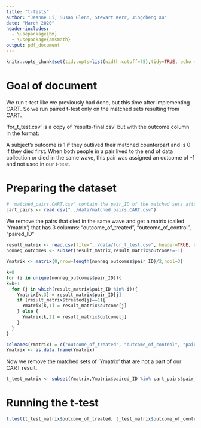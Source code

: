```yaml
---
title: "t-tests"
author: "Jeanne Li, Susan Glenn, Stewart Kerr, Jingcheng Xu"
date: "March 2020"
header-includes:
  - \usepackage{bm}
  - \usepackage{amsmath}
output: pdf_document
---
```


```r
knitr::opts_chunk$set(tidy.opts=list(width.cutoff=75),tidy=TRUE, echo = TRUE)
```

# Goal of document
We run t-test like we previously had done, but this time after implementing CART. So we run paired t-test only on the matched sets resulting from CART. 

'for_t_test.csv' is a copy of 'results-final.csv' but with the outcome column in the format:

A subject's outcome is 1 if they outlived their matched counterpart and is 0 if they died first. When both people in a pair lived to the end of data collection or died in the same wave, this pair was assigned an outcome of -1 and not used in our t-test.

# Preparing the dataset
```r
# 'matched_pairs.CART.csv' contain the pair_ID of the matched sets after running CART
cart_pairs <- read.csv("../data/matched_pairs.CART.csv")
```

We remove the pairs that died in the same wave and get a matrix (called 'Ymatrix') that has 3 columns: "outcome_of_treated", "outcome_of_control", "paired_ID"
```r
result_matrix <- read.csv(file="../data/for_t_test.csv", header=TRUE, sep=",")
nonneg_outcomes <- subset(result_matrix,result_matrix$outcome!=-1)

Ymatrix <- matrix(0,nrow=length(nonneg_outcomes$pair_ID)/2,ncol=3) 

k=0
for (i in unique(nonneg_outcomes$pair_ID)){
k=k+1
  for (j in which(result_matrix$pair_ID %in% i)){
    Ymatrix[k,3] = result_matrix$pair_ID[j]
    if (result_matrix$treated[j]==1){
      Ymatrix[k,1] = result_matrix$outcome[j]
    } else {
      Ymatrix[k,2] = result_matrix$outcome[j]
    }
  }
}

colnames(Ymatrix) = c("outcome_of_treated", "outcome_of_control", "paired_ID")
Ymatrix <- as.data.frame(Ymatrix)
```

Now we remove the matched sets of 'Ymatrix' that are not a part of our CART result.
```r
t_test_matrix <- subset(Ymatrix,Ymatrix$paired_ID %in% cart_pairs$pair_ID)
```

# Running the t-test
```r
t.test(t_test_matrix$outcome_of_treated, t_test_matrix$outcome_of_control, paired=TRUE)
```